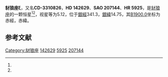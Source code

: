 {{Starbox begin
| name = 豺狼座ξ
}}
{{Starbox observe
| epoch = [[J2000.0|J2000.0]]
| constell = [[豺狼座|豺狼座]]<ref name=SIMBAD>{{cite web
 | url=http://simbad.u-strasbg.fr/simbad/sim-id?Ident=HR+5925
 | title=Pulsating variable Star
 | publisher=Centre de Données astronomiques de Strasbourg
 | work=SIMBAD
 | accessdate=2012-07-13
 | archive-date=2016-03-17
 | archive-url=https://web.archive.org/web/20160317201608/http://simbad.u-strasbg.fr/simbad/sim-id?Ident=HR+5925
 | dead-url=no
 }}</ref><ref name=DATA>{{cite web
 | url=http://vizier.u-strasbg.fr/viz-bin/VizieR-5?-out.add=.&-source=5050&-corr=PK=HR&-out.max=9999&HR=5925
 | title=VizieR Detailed Page
 | accessdate=2012-07-13
 | archive-date=2016-03-05
 | archive-url=https://web.archive.org/web/20160305012732/http://vizier.u-strasbg.fr/viz-bin/VizieR-5?-out.add=.&-source=5050&-corr=PK=HR&-out.max=9999&HR=5925
 | dead-url=no
 }}</ref>
| 星官 = 
| ra = {{RA|15|56|53.5}}<ref name=SIMBAD /><ref name=DATA />
| dec = {{DEC|-33|57|59}}<ref name=SIMBAD /><ref name=DATA />
| appmag_v = 5.12<ref name=SIMBAD /><ref name=DATA />
}}
{{Starbox character
| class = A3V<ref name=SIMBAD /><ref name=DATA />
| b-v = 0.12<ref name=SIMBAD /><ref name=DATA />
| u-b = 0.08<ref name=SIMBAD /><ref name=DATA />
| r-i = <ref name=SIMBAD /><ref name=DATA />
| variable = 
}}
{{Starbox astrometry
| radial_v = 0.08
| prop_mo_ra = -10
| parallax = 0.025
| p_error = 
}}
{{Starbox catalog
| names =CD-3310826，[[SAO星表|SAO]] 207144，[[HD星表|HD]] 142629，[[HR星表|HR]] 5925}}
{{Starbox reference |Simbad=HR+5925}}
{{Starbox end}}

'''豺狼座ξ'''，又名'''CD-3310826'''，'''HD 142629'''、'''SAO 207144'''、'''HR 5925'''，是[[豺狼座|豺狼座]]的一颗恒星<ref name=SIMBAD /><ref name=DATA />，视星等为5.12，位于[[銀道座標系|銀經]]341.3，[[銀道座標系|銀緯]]14.75，其[[B1900.0|B1900.0]]坐标为赤經{{RA|15|50|29.7}}，赤緯{{DEC|-33|14.75|24}}。

== 参考文献 ==
{{reflist}}

{{star-stub}}

{{豺狼座恒星}}
[[Category:豺狼座|Category:豺狼座]]
[[Category:HD和HDE天體|142629]]
[[Category:HR天體|5925]]
[[Category:SAO天體|207144]]
